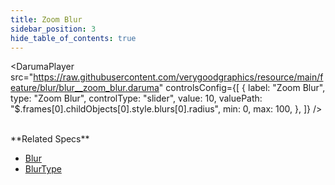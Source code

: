 ```yaml
---
title: Zoom Blur
sidebar_position: 3
hide_table_of_contents: true
---
```


<DarumaPlayer
  src="https://raw.githubusercontent.com/verygoodgraphics/resource/main/feature/blur/blur__zoom_blur.daruma"
  controlsConfig={[
    {
      label: "Zoom Blur",
      type: "Zoom Blur",
      controlType: "slider",
      value: 10,
      valuePath: "$.frames[0].childObjects[0].style.blurs[0].radius",
      min: 0,
      max: 100,
    },
  ]}
/>

<br />
**Related Specs**

- [Blur](/specs/vectorgraphics/blur)
- [BlurType](/specs/vectorgraphics/blur-type)
